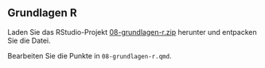 ## Grundlagen R

Laden Sie das RStudio-Projekt [08-grundlagen-r.zip](08-grundlagen-r.zip) herunter und entpacken Sie die Datei. 

Bearbeiten Sie die Punkte in `08-grundlagen-r.qmd`.